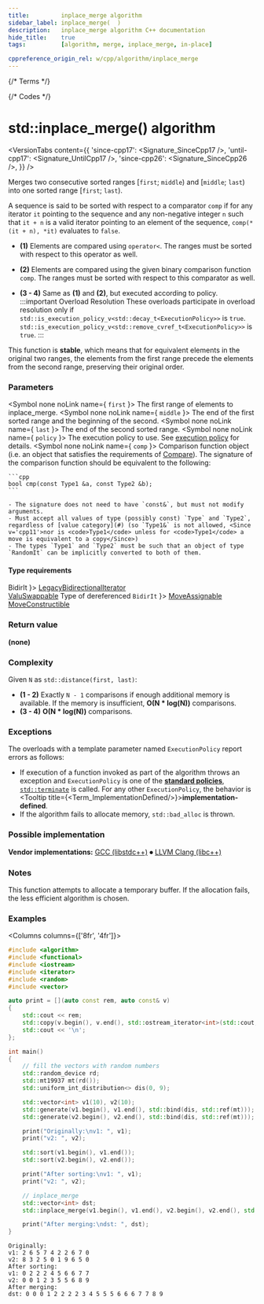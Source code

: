 ```yaml
---
title:         inplace_merge algorithm
sidebar_label: inplace_merge(  )
description:   inplace_merge algorithm C++ documentation
hide_title:    true
tags:          [algorithm, merge, inplace_merge, in-place]

cppreference_origin_rel: w/cpp/algorithm/inplace_merge
---
```



{/* Terms */}


{/* Codes */}


# std::inplace_merge() algorithm

<VersionTabs content={{
  'since-cpp17': <Signature_SinceCpp17 />,
  'until-cpp17': <Signature_UntilCpp17 />,
  'since-cpp26': <Signature_SinceCpp26 />,
}} />

Merges two consecutive sorted ranges [`first`; `middle`) and [`middle`; `last`) into one sorted range [`first`; `last`).

A sequence is said to be sorted with respect to a comparator `comp` if for any iterator `it` pointing to the sequence
and any non-negative integer `n` such that `it + n` is a valid iterator pointing to an element of the sequence,
`comp(*(it + n), *it)` evaluates to `false`.

- **(1)** Elements are compared using `operator<`. <span class="inline-caution">The ranges must be sorted with respect to this operator as well</span>.

- **(2)** Elements are compared using the given binary comparison function `comp`. <span class="inline-caution">The ranges must be sorted with respect to this comparator as well</span>.

- **(3 - 4)** Same as **(1)** and **(2)**, but executed according to policy.
	:::important Overload Resolution
	These overloads participate in overload resolution only if
	<Until v='cpp20'> <code>std::is_execution_policy_v&lt;std::decay_t&lt;ExecutionPolicy&gt;&gt;</code> is <code>true</code>. </Until>
	<Since v='cpp20'> <code>std::is_execution_policy_v&lt;std::remove_cvref_t&lt;ExecutionPolicy&gt;&gt;</code> is <code>true</code>. </Since>
	:::

This function is **stable**, which means that for equivalent elements in the original two ranges,
the elements from the first range  precede the elements from the second range, preserving their original order.

### Parameters

<SymbolTable>

  <Symbol none noLink name={ <code>first</code> }>
    The first range of elements to inplace_merge.
  </Symbol>
  <Symbol none noLink name={ <code>middle</code> }>
    The end of the first sorted range and the beginning of the second.
  </Symbol>
  <Symbol none noLink name={ <code>last</code> }>
    The end of the second sorted range.
  </Symbol>
  <Symbol none noLink name={ <code>policy</code> }>
    The execution policy to use. See <a href="">execution policy</a> for details.
  </Symbol>
  <Symbol none noLink name={ <code>comp</code> }>
    Comparison function object (i.e. an object that satisfies the requirements of [Compare](/docs/named_req/Compare)).
    The signature of the comparison function should be equivalent to the following:

    ```cpp
    bool cmp(const Type1 &a, const Type2 &b);
    ```

    - The signature does not need to have `const&`, but must not modify arguments.
    - Must accept all values of type (possibly const) `Type` and `Type2`, regardless of [value category](#) (so `Type1&` is not allowed, <Since v='cpp11'>nor is <code>Type1</code> unless for <code>Type1</code> a move is equivalent to a copy</Since>)
    - The types `Type1` and `Type2` must be such that an object of type `RandomIt` can be implicitly converted to both of them.
  </Symbol>
</SymbolTable>

#### Type requirements

<SymbolTable>
  <Symbol none noLink name={ <code>BidirIt</code>  }>
    <a href="/docs/named_req/LegacyBidirectionalIterator">LegacyBidirectionalIterator</a> <br/>
    <a href="/docs/named_req/ValueSwappable">ValuSwappable</a>
  </Symbol>
  <Symbol none noLink name={ <> Type of dereferenced <code>BidirIt</code> </> }>
    <a href="/docs/named_req/MoveAssignable">MoveAssignable</a> <br/>
    <a href="/docs/named_req/MoveConstructible">MoveConstructible</a>
  </Symbol>
</SymbolTable>

### Return value

**(none)**

### Complexity

Given `N` as `std::distance(first, last)`:

- **(1 - 2)** Exactly `N - 1` comparisons if enough additional memory is available.
  If the memory is insufficient, **O(N \* log(N))** comparisons.
- **(3 - 4)** **O(N \* log(N))** comparisons.

### Exceptions

The overloads with a template parameter named `ExecutionPolicy` report errors as follows:
- If execution of a function invoked as part of the algorithm throws an exception and `ExecutionPolicy` is one of the [**standard policies**](#), [`std::terminate`](#) is called.
	For any other `ExecutionPolicy`, the behavior is <Tooltip title={<Term_ImplementationDefined/>}>**implementation-defined**</Tooltip>.
- If the algorithm fails to allocate memory, `std::bad_alloc` is thrown.

### Possible implementation

**Vendor implementations:**
[GCC (libstdc++)](https://github.com/gcc-mirror/gcc/blob/d9375e490072d1aae73a93949aa158fcd2a27018/libstdc%2B%2B-v3/include/bits/stl_algo.h#L2508)
⏺
[LLVM Clang (libc++)](https://github.com/llvm-mirror/libcxx/blob/a12cb9d211019d99b5875b6d8034617cbc24c2cc/include/algorithm#L4452)

### Notes

This function attempts to allocate a temporary buffer. If the allocation fails, the less efficient algorithm is chosen.

### Examples

<Columns columns={['8fr', '4fr']}>
<div>

```cpp title='Main.cpp' showLineNumbers
#include <algorithm>
#include <functional>
#include <iostream>
#include <iterator>
#include <random>
#include <vector>

auto print = [](auto const rem, auto const& v)
{
    std::cout << rem;
    std::copy(v.begin(), v.end(), std::ostream_iterator<int>(std::cout, " "));
    std::cout << '\n';
};

int main()
{
    // fill the vectors with random numbers
    std::random_device rd;
    std::mt19937 mt(rd());
    std::uniform_int_distribution<> dis(0, 9);

    std::vector<int> v1(10), v2(10);
    std::generate(v1.begin(), v1.end(), std::bind(dis, std::ref(mt)));
    std::generate(v2.begin(), v2.end(), std::bind(dis, std::ref(mt)));

    print("Originally:\nv1: ", v1);
    print("v2: ", v2);

    std::sort(v1.begin(), v1.end());
    std::sort(v2.begin(), v2.end());

    print("After sorting:\nv1: ", v1);
    print("v2: ", v2);

    // inplace_merge
    std::vector<int> dst;
    std::inplace_merge(v1.begin(), v1.end(), v2.begin(), v2.end(), std::back_inserter(dst));

    print("After merging:\ndst: ", dst);
}
```

</div>
<div>

```plaintext title="Possible Output"
Originally:
v1: 2 6 5 7 4 2 2 6 7 0
v2: 8 3 2 5 0 1 9 6 5 0
After sorting:
v1: 0 2 2 2 4 5 6 6 7 7
v2: 0 0 1 2 3 5 5 6 8 9
After merging:
dst: 0 0 0 1 2 2 2 2 3 4 5 5 5 6 6 6 7 7 8 9
```

</div>
</Columns>
